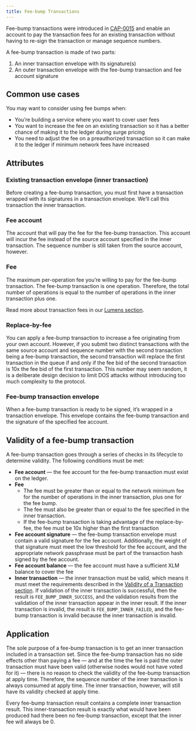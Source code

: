 ```yaml
---
title: Fee-bump Transactions 
---
```


Fee-bump transactions were introduced in [CAP-0015](https://github.com/stellar/stellar-protocol/blob/master/core/cap-0015.md) and enable an account to pay the transaction fees for an existing transaction without having to re-sign the transaction or manage sequence numbers. 

A fee-bump transaction is made of two parts: 

1. An inner transaction envelope with its signature(s)
2. An outer transaction envelope with the fee-bump transaction and fee account signature

## Common use cases
You may want to consider using fee bumps when:

- You’re building a service where you want to cover user fees
- You want to increase the fee on an existing transaction so it has a better chance of making it to the ledger during surge pricing
- You need to adjust the fee on a preauthorized transaction so it can make it to the ledger if minimum network fees have increased

## Attributes
### Existing transaction envelope (inner transaction)
Before creating a fee-bump transaction, you must first have a transaction wrapped with its signatures in a transaction envelope. We’ll call this transaction the inner transaction.

### Fee account
The account that will pay the fee for the fee-bump transaction. This account will incur the fee instead of the source account specified in the inner transaction. The sequence number is still taken from the source account, however. 

### Fee
The maximum per-operation fee you’re willing to pay for the fee-bump transaction. The fee-bump transaction is one operation. Therefore, the total number of operations is equal to the number of operations in the inner transaction plus one. 

Read more about transaction fees in our [Lumens section](#).

### Replace-by-fee
You can apply a fee-bump transaction to increase a fee originating from your own account. However, if you submit two distinct transactions with the same source account and sequence number with the second transaction being a fee-bump transaction, the second transaction will replace the first transaction in the queue if and only if the fee bid of the second transaction is 10x the fee bid of the first transaction. This number may seem random, it is a deliberate design decision to limit DOS attacks without introducing too much complexity to the protocol.

### Fee-bump transaction envelope
When a fee-bump transaction is ready to be signed, it’s wrapped in a transaction envelope. This envelope contains the fee-bump transaction and the signature of the specified fee account. 

## Validity of a fee-bump transaction
A fee-bump transaction goes through a series of checks in its lifecycle to determine validity. The following conditions must be met:
- **Fee account** — the fee account for the fee-bump transaction must exist on the ledger.
- **Fee**
    - The fee must be greater than or equal to the network minimum fee for the number of operations in the inner transaction, plus one for the fee bump. 
    - The fee must also be greater than or equal to the fee specified in the inner transaction.
    - If the fee-bump transaction is taking advantage of the replace-by-fee, the fee must be 10x higher than the first transaction
- **Fee account signature** — the fee-bump transaction envelope must contain a valid signature for the fee account. Additionally, the weight of that signature must meet the low threshold for the fee account, and the appropriate network passphrase must be part of the transaction hash signed by the fee account. 
- **Fee account balance** — the fee account must have a sufficient XLM balance to cover the fee
- **Inner transaction** — the inner transaction must be valid, which means it must meet the requirements described in the [Validity of a Transaction section](#). If validation of the inner transaction is successful, then the result is `FEE_BUMP_INNER_SUCCESS`, and the validation results from the validation of the inner transaction appear in the inner result. If the inner transaction is invalid, the result is `FEE_BUMP_INNER_FAILED`, and the fee-bump transaction is invalid because the inner transaction is invalid.

## Application
The sole purpose of a fee-bump transaction is to get an inner transaction included in a transaction set. Since the fee-bump transaction has no side effects other than paying a fee — and at the time the fee is paid the outer transaction must have been valid (otherwise nodes would not have voted for it) — there is no reason to check the validity of the fee-bump transaction at apply time. Therefore, the sequence number of the inner transaction is always consumed at apply time. The inner transaction, however, will still have its validity checked at apply time.

Every fee-bump transaction result contains a complete inner transaction result. This inner-transaction result is exactly what would have been produced had there been no fee-bump transaction, except that the inner fee will always be 0.
